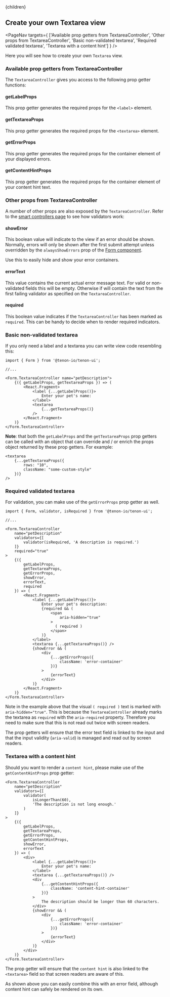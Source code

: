 

<Layout>
    <Helmet>
        <title>Tenon-ui | Create your own textarea view</title>
    </Helmet>{children}
</Layout>

## Create your own Textarea view

<PageNav targets={
    ['Available prop getters from TextareaController',
    'Other props from TextareaController', 
    'Basic non-validated textarea',
    'Required validated textarea',
    'Textarea with a content hint']
    } />

Here you will see how to create your own `Textarea` view.

### Available prop getters from TextareaController
The `TextareaController` gives you access to the following prop getter functions:

#### getLabelProps
This prop getter generates the required props for the `<label>` element.

#### getTextareaProps
This prop getter generates the required props for the `<textarea>` element.

#### getErrorProps
This prop getter generates the required props for the container element of your
displayed errors.

#### getContentHintProps
This prop getter generates the required props for the container element of your
content hint text.

### Other props from TextareaController
A number of other props are also exposed by the `TextareaController`. Refer to the 
[smart controllers page](/forms-smart-controllers) to see how validators work:

#### showError
This boolean value will indicate to the view if an error should be shown. Normally, errors
will only be shown after the first submit attempt unless overridden by the `alwaysShowErrors`
prop of the [Form component](/forms-form-component).

Use this to easily hide and show your error containers. 

#### errorText
This value contains the current actual error message text. For valid or non-validated fields
this will be empty. Otherwise if will contain the text from the first failing validator as 
specified on the `TextareaController`. 

#### required
This boolean value indicates if the `TextareaController` has been marked as `required`. This
can be handy to decide when to render required indicators.

### Basic non-validated textarea
If you only need a label and a textarea you can write view code resembling this:

```
import { Form } from '@tenon-io/tenon-ui';

//...

<Form.TextareaController name="petDescription">
    {({ getLabelProps, getTextareaProps }) => (
        <React.Fragment>
            <label {...getLabelProps()}>
                Enter your pet's name:
            </label>
            <textarea
                {...getTextareaProps()}
            />
        </React.Fragment>
    )}
</Form.TextareaController>
```

**Note**: that both the `getLabelProps` and the `getTextareaProps` prop getters can be called 
with an object that can override and / or enrich the props object returned by these prop getters. 
For example:

```
<textarea
    {...getTextareaProps({
        rows: "10",
        className: "some-custom-style"
    })}
/>
```

### Required validated textarea
For validation, you can make use of the `getErrorProps` prop getter as well.

```
import { Form, validator, isRequired } from '@tenon-io/tenon-ui';

//...

<Form.TextareaController
    name="petDescription"
    validators={[
        validator(isRequired, 'A description is required.')
    ]}
    required="true"
>
    {({
        getLabelProps,
        getTextareaProps,
        getErrorProps,
        showError,
        errorText,
        required
    }) => (
        <React.Fragment>
            <label {...getLabelProps()}>
                Enter your pet's description:
                {required && (
                    <span
                        aria-hidden="true"
                    >
                      ( required )
                    </span>
                )}
            </label>
            <textarea {...getTextareaProps()} />
            {showError && (
                <div
                    {...getErrorProps({
                        className: 'error-container'
                    })}
                >
                    {errorText}
                </div>
            )}
        </React.Fragment>
    )}
</Form.TextareaController>
```

Note in the example above that the visual `( required )` text is marked with `aria-hidden="true"`. This
is because the `TextareaController` already marks the textarea as `required` with the 
`aria-required` property. Therefore you need to make sure that this is not read out twice with
screen readers.

The prop getters will ensure that the error text field is linked to the input and that the input
validity (`aria-valid`) is managed and read out by screen readers. 

### Textarea with a content hint
Should you want to render a `content hint`, please make use of the `getContentHintProps` prop getter:

```
<Form.TextareaController
    name="petDescription"
    validators={[
        validator(
            isLongerThan(60),
            'The description is not long enough.'
        )
    ]}
>
    {({
        getLabelProps,
        getTextareaProps,
        getErrorProps,
        getContentHintProps,
        showError,
        errorText
    }) => (
        <div>
            <label {...getLabelProps()}>
                Enter your pet's name:
            </label>
            <textarea {...getTextareaProps()} />
            <div
                {...getContentHintProps({
                    className: 'content-hint-container'
                })}
            >
                The description should be longer than 60 characters.
            </div>
            {showError && (
                <div
                    {...getErrorProps({
                        className: 'error-container'
                    })}
                >
                    {errorText}
                </div>
            )}
        </div>
    )}
</Form.TextareaController>
```

The prop getter will ensure that the `content hint` is also linked to the `<textarea>` field so that
screen readers are aware of this.

As shown above you can easily combine this with an error field, although content hint can safely be
rendered on its own. 



